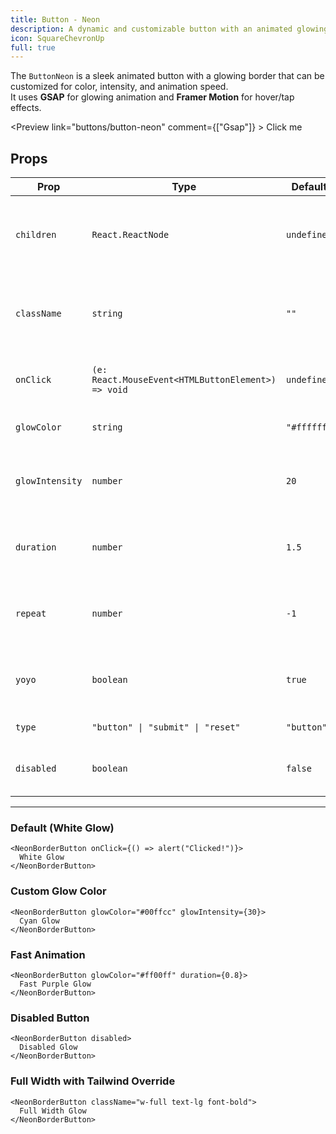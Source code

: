 ```yaml
---
title: Button - Neon
description: A dynamic and customizable button with an animated glowing border using GSAP + Framer Motion.
icon: SquareChevronUp
full: true
---
```


The `ButtonNeon` is a sleek animated button with a glowing border that can be customized for color, intensity, and animation speed.  
It uses **GSAP** for glowing animation and **Framer Motion** for hover/tap effects.


<Preview link="buttons/button-neon" comment={["Gsap"]} >
<ButtonNeon>Click me </ButtonNeon>
</Preview>

## Props

| Prop          | Type                                | Default     | Description                                                                 |
|---------------|-------------------------------------|-------------|-----------------------------------------------------------------------------|
| `children`    | `React.ReactNode`                   | `undefined` | The content inside the button (text, icon, etc.).                           |
| `className`   | `string`                            | `""`        | Custom Tailwind CSS classes for styling the button.                         |
| `onClick`     | `(e: React.MouseEvent<HTMLButtonElement>) => void` | `undefined` | Callback when the button is clicked.                                        |
| `glowColor`   | `string`                            | `"#ffffff"` | Glow color (default is **white**).                                          |
| `glowIntensity` | `number`                          | `20`        | Intensity of the glow (higher = stronger glow).                             |
| `duration`    | `number`                            | `1.5`       | Duration (in seconds) for glow animation cycle.                             |
| `repeat`      | `number`                            | `-1`        | Number of times animation repeats (`-1` = infinite).                        |
| `yoyo`        | `boolean`                           | `true`      | Whether the glow reverses back after animation.                             |
| `type`        | `"button" \| "submit" \| "reset"`   | `"button"`  | Button type.                                                                |
| `disabled`    | `boolean`                           | `false`     | Disables the button when set to `true`.                                     |

---

### Default (White Glow)

```tsx
<NeonBorderButton onClick={() => alert("Clicked!")}>
  White Glow
</NeonBorderButton>
```

### Custom Glow Color
```tsx
<NeonBorderButton glowColor="#00ffcc" glowIntensity={30}>
  Cyan Glow
</NeonBorderButton>
```

### Fast Animation
```tsx
<NeonBorderButton glowColor="#ff00ff" duration={0.8}>
  Fast Purple Glow
</NeonBorderButton>
```

### Disabled Button
```tsx
<NeonBorderButton disabled>
  Disabled Glow
</NeonBorderButton>
```
### Full Width with Tailwind Override
```tsx
<NeonBorderButton className="w-full text-lg font-bold">
  Full Width Glow
</NeonBorderButton>
```